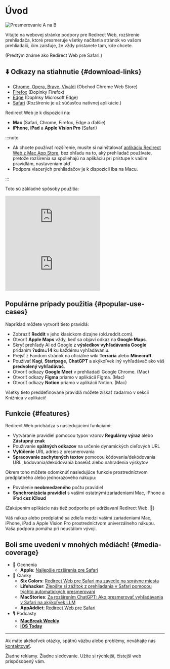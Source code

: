 
# Úvod

<div style={{display: "flex", flexDirection: "column", alignItems: "flex-start", marginBottom: "25px"}}>
  <img src={useBaseUrl("img/redirect-a-to-b.png")} style={{display: "block", minWidth: "360px", maxWidth: "500px", width: "100%", height: "auto", marginBottom: "25px"}} alt="Presmerovanie A na B" />
  <ExtensionStoreLinks />
</div>

Vitajte na webovej stránke podpory pre Redirect Web, rozšírenie prehliadača, ktoré presmeruje všetky načítania stránok vo vašom prehliadači, čím zaisťuje, že vždy pristanete tam, kde chcete. 

(Predtým známe ako Redirect Web pre Safari.)

## ⬇️ Odkazy na stiahnutie {#download-links}

- [Chrome, Opera, Brave, Vivaldi](https://chromewebstore.google.com/detail/ffglckbhfbfmdkefdmjbhpnffkcmlhdh) (Obchod Chrome Web Store)
- [Firefox](https://addons.mozilla.org/firefox/addon/redirect-web/) (Doplnky Firefox)
- [Edge](https://microsoftedge.microsoft.com/addons/detail/hmfkakfdccgdpgemaicfgngnmflefpga) (Doplnky Microsoft Edge)
- [Safari](https://apps.apple.com/app/id1571283503) (Rozšírenie je už súčasťou natívnej aplikácie.)

Redirect Web je k dispozícii na:

- **Mac** (Safari, Chrome, Firefox, Edge a ďalšie)
- **iPhone**, **iPad** a **Apple Vision Pro** (Safari)

:::note

- Ak chcete používať rozšírenie, musíte si nainštalovať [aplikáciu Redirect Web z Mac App Store](https://apps.apple.com/app/id1571283503), bez ohľadu na to, aký prehliadač používate, pretože rozšírenia sa spoliehajú na aplikáciu pri prístupe k vašim pravidlám, nastaveniam atď.
- Podpora viacerých prehliadačov je k dispozícii iba na Macu.

:::

Toto sú základné spôsoby použitia:

<iframe style={{width:"100%", aspectRatio:"9/16", height:"auto", maxHeight:"60vh", maxWidth:"35vh"}} src="https://www.youtube.com/embed/NaQ5X-v-qJU" title="Demo video pre iOS (YouTube)" frameborder="0" allow="accelerometer; autoplay; clipboard-write; encrypted-media; gyroscope; picture-in-picture; web-share" allowfullscreen></iframe>

<iframe style={{width:"100%", aspectRatio:"17/9", height:"auto", maxHeight:"100vh"}} src="https://www.youtube.com/embed/5eU89Gu73SQ" title="Demo video pre macOS (YouTube)" frameborder="0" allow="accelerometer; autoplay; clipboard-write; encrypted-media; gyroscope; picture-in-picture; web-share" allowfullscreen></iframe>

## Populárne prípady použitia {#popular-use-cases}

Napríklad môžete vytvoriť tieto pravidlá:

- Zobraziť **Reddit** v jeho klasickom dizajne (old.reddit.com).
- Otvoriť **Apple Maps** vždy, keď sa objaví odkaz na **Google Maps**.
- Skryť prehľady AI od Google z **výsledkov vyhľadávania Google** pridaním **?udm=14** ku každému vyhľadávaniu.
- Prejsť z Fandom stránok na oficiálne wiki **Terraria** alebo **Minecraft**.
- Používať **Kagi**, **Startpage**, **ChatGPT** a akýkoľvek iný vyhľadávač ako váš **predvolený vyhľadávač**.
- Otvoriť odkazy **Google Meet** v prehliadači Google Chrome. (Mac)
- Otvoriť odkazy **Figma** priamo v aplikácii Figma. (Mac)
- Otvoriť odkazy **Notion** priamo v aplikácii Notion. (Mac)

Všetky tieto preddefinované pravidlá môžete získať zadarmo v sekcii Knižnica v aplikácii!

## Funkcie {#features}

Redirect Web prichádza s nasledujúcimi funkciami:

- Vytváranie pravidiel pomocou typov vzorov **Regulárny výraz** alebo **Zástupný znak**
- Používanie **spätných odkazov** na určenie dynamických cieľových URL
- **Vylúčenie** URL adries z presmerovania
- **Spracovanie zachytených textov** pomocou kódovania/dekódovania URL, kódovania/dekódovania base64 alebo nahradenia výskytov

Okrem toho môžete odomknúť nasledujúce funkcie prostredníctvom predplatného alebo jednorazového nákupu:

- Povolenie **neobmedzeného** počtu pravidiel
- **Synchronizácia pravidiel** s vašimi ostatnými zariadeniami Mac, iPhone a iPad **cez iCloud**

(Zakúpením aplikácie nás tiež podporíte pri udržiavaní Redirect Web. 🙏)

Váš nákup alebo predplatné sa zdieľa medzi vašimi zariadeniami Mac, iPhone, iPad a Apple Vision Pro prostredníctvom univerzálneho nákupu. Vaša podpora pomáha pri neustálom vývoji.


## Boli sme uvedení v mnohých médiách! {#media-coverage}

* 🏅 Ocenenia
    * **Apple**: [Najlepšie rozšírenia pre Safari](https://apps.apple.com/us/story/id1377753262)
* 📰 Články
    * **Six Colors**: [Redirect Web pre Safari ma zavedie na správne miesta](https://sixcolors.com/post/2022/11/redirect-web-for-safari-takes-me-to-the-right-places/)
    * **Lifehacker**: [Zlepšite si zážitok z prehliadania v Safari pomocou týchto automatických presmerovaní](https://lifehacker.com/improve-your-safari-browsing-experience-with-these-auto-1849812013)
    * **MacStories**: [Za rozšírením ChatGPT: Ako presmerovať vyhľadávania v Safari na akýkoľvek LLM](https://www.macstories.net/tutorials/beyond-chatgpts-extension-how-to-redirect-safari-searches-to-any-llm/)
    * **AppAddict**: [Redirect Web pre Safari](https://appaddict.app/post/redirect-web-for-safari)
* 🎙️ Podcasty
    * [**MacBreak Weekly**](https://youtu.be/I251K3L2s88?t=7427)
    * [**iOS Today**](https://youtu.be/cWkwH84b6M4?t=636)

---

Ak máte akékoľvek otázky, spätnú väzbu alebo problémy, neváhajte nás [kontaktovať](/contact-us).

Žiadne reklamy. Žiadne sledovanie. Užite si rýchlejší, čistejší web prispôsobený vám.
